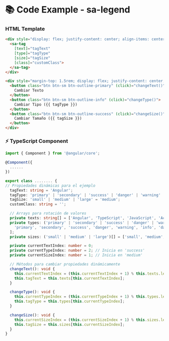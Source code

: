 
<Meta title="Componentes/Legend/Legend Example" />

# 📚 Code Example - sa-legend

### HTML Template
```html
<div style="display: flex; justify-content: center; align-items: center; min-height: 120px;">
  <sa-tag
    [text]="tagText"
    [type]="tagType"
    [size]="tagSize"
    [class]="customClass">
  </sa-tag>
</div>

<div style="margin-top: 1.5rem; display: flex; justify-content: center; align-items: center; gap: 0.5rem; flex-wrap: wrap;">
  <button class="btn btn-sm btn-outline-primary" (click)="changeText()">
    Cambiar Texto
  </button>
  <button class="btn btn-sm btn-outline-info" (click)="changeType()">
    Cambiar Tipo ({{ tagType }})
  </button>
  <button class="btn btn-sm btn-outline-success" (click)="changeSize()">
    Cambiar Tamaño ({{ tagSize }})
  </button>
</div>
```

### ⚡ TypeScript Component

```typescript
import { Component } from '@angular/core';

@Component({
  ......
})

export class ........ {
// Propiedades dinámicas para el ejemplo
  tagText: string = 'Angular';
  tagType: 'primary' | 'secondary' | 'success' | 'danger' | 'warning' | 'info' | 'dark' | 'light' = 'success';
  tagSize: 'small' | 'medium' | 'large' = 'medium';
  customClass: string = '';

  // Arrays para rotación de valores
  private texts: string[] = ['Angular', 'TypeScript', 'JavaScript', 'Activo', 'Pendiente', 'Alta Prioridad', 'Frontend', 'Backend'];
  private types: ('primary' | 'secondary' | 'success' | 'danger' | 'warning' | 'info' | 'dark' | 'light')[] = [
    'primary', 'secondary', 'success', 'danger', 'warning', 'info', 'dark', 'light'
  ];
  private sizes: ('small' | 'medium' | 'large')[] = ['small', 'medium', 'large'];

  private currentTextIndex: number = 0;
  private currentTypeIndex: number = 2; // Inicia en 'success'
  private currentSizeIndex: number = 1; // Inicia en 'medium'

  // Métodos para cambiar propiedades dinámicamente
  changeText(): void {
    this.currentTextIndex = (this.currentTextIndex + 1) % this.texts.length;
    this.tagText = this.texts[this.currentTextIndex];
  }

  changeType(): void {
    this.currentTypeIndex = (this.currentTypeIndex + 1) % this.types.length;
    this.tagType = this.types[this.currentTypeIndex];
  }

  changeSize(): void {
    this.currentSizeIndex = (this.currentSizeIndex + 1) % this.sizes.length;
    this.tagSize = this.sizes[this.currentSizeIndex];
  }
}
```